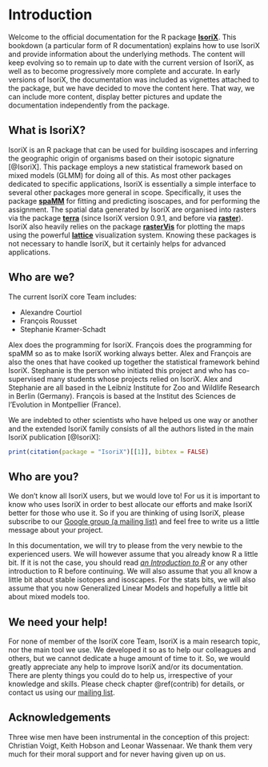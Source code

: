 # Introduction

Welcome to the official documentation for the R package [__IsoriX__](https://github.com/courtiol/IsoriX_project).
This bookdown (a particular form of R documentation) explains how to use IsoriX and provide information about the underlying methods.
The content will keep evolving so to remain up to date with the current version of IsoriX, as well as to become progressively more complete and accurate.
In early versions of IsoriX, the documentation was included as vignettes attached to the package, but we have decided to move the content here.
That way, we can include more content, display better pictures and update the documentation independently from the package.

## What is IsoriX?

IsoriX is an R package that can be used for building isoscapes and inferring the geographic origin of organisms based on their isotopic signature [@IsoriX].
This package employs a new statistical framework  based on mixed models (GLMM) for doing all of this.
As most other packages dedicated to specific applications, IsoriX is essentially a simple interface to several other packages more general in scope.
Specifically, it uses the package [**spaMM**](https://kimura.univ-montp2.fr/~rousset/spaMM.htm) for fitting and predicting isoscapes, and for performing the assignment.
The spatial data generated by IsoriX are organised into rasters via the package [**terra**](https://rspatial.github.io/terra/index.html) (since IsoriX version 0.9.1, and before via [**raster**](https://rspatial.org/raster/)).
IsoriX also heavily relies on the package [**rasterVis**](https://oscarperpinan.github.io/rastervis/) for plotting the maps using the powerful [**lattice**](http://lattice.r-forge.r-project.org) visualization system.
Knowing these packages is not necessary to handle IsoriX, but it certainly helps for advanced applications.

## Who are we?

The current IsoriX core Team includes:

  * Alexandre Courtiol
  * François Rousset
  * Stephanie Kramer-Schadt

Alex does the programming for IsoriX.
François does the programming for spaMM so as to make IsoriX working always better.
Alex and François are also the ones that have cooked up together the statistical framework behind IsoriX.
Stephanie is the person who initiated this project and who has co-supervised many students whose projects relied on IsoriX.
Alex and Stephanie are all based in the Leibniz Institute for Zoo and Wildlife Research in Berlin (Germany).
François is based at the Institut des Sciences de l'Evolution in Montpellier (France).

We are indebted to other scientists who have helped us one way or another and the extended IsoriX family consists of all the authors listed in the main IsoriX publication [@IsoriX]:

```r
print(citation(package = "IsoriX")[[1]], bibtex = FALSE)
```

## Who are you?

We don't know all IsoriX users, but we would love to!
For us it is important to know who uses IsoriX in order to best allocate our efforts and make IsoriX better for those who use it.
So if you are thinking of using IsoriX, please subscribe to our [Google group (a mailing list)](https://groups.google.com/g/IsoriX) and feel free to write us a little message about your project.

In this documentation, we will try to please from the very newbie to the experienced users. We will however assume that you already know R a little bit.
If it is not the case, you should read [_an Introduction to R_](https://cran.r-project.org/doc/manuals/r-release/R-intro.html) or any other introduction to R before continuing.
We will also assume that you all know a little bit about stable isotopes and isoscapes.
For the stats bits, we will also assume that you now Generalized Linear Models and hopefully a little bit about mixed models too.

## We need your help!

For none of member of the IsoriX core Team, IsoriX is a main research topic, nor the main tool we use. We developed it so as to help our colleagues and others, but we cannot dedicate a huge amount of time to it. So, we would greatly appreciate any help to improve IsoriX and/or its documentation. There are plenty things you could do to help us, irrespective of your knowledge and skills. Please check chapter \@ref(contrib) for details, or contact us using our [mailing list](https://groups.google.com/g/IsoriX).


## Acknowledgements

Three wise men have been instrumental in the conception of this project: Christian Voigt, Keith Hobson and Leonar Wassenaar.
We thank them very much for their moral support and for never having given up on us.
